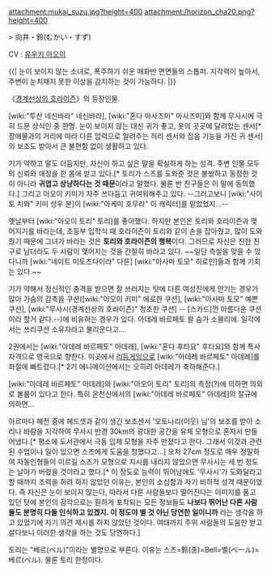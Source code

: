 attachment:mukai_suzu.jpg?height=400 attachment:/horizon_cha20.png?height=400

>{{{+2 '''저기, 나, 괘,괜찮으니까.''' }}}
{{{ }}}
向井・鈴(むかい・すず)

CV : [[유우키 아오이]]

{{|
눈이 보이지 않는 소녀로, 폭주하기 쉬운 매화반 면면들의 스톱퍼. 지각력이 높아서, 주변이 눈치채지 못한 이상을 감지하는 것이 가능하다.
|}}

《[[경계선상의 호라이즌]]》의 등장인물.

[wiki:"투산 네신바라" 네신바라], [wiki:"혼다 마사즈미" 마사즈미]와 함께 무사시에 극히 드문 상식인 중 한명. 눈이 보이지 않는 대신 귀가 좋고, 옷의 곳곳에 달려있는 센서[* 장애물과의 거리에 따라 다른 압력으로 알려주는 허리 센서와 집음 기능을 가진 귀 센서]의 보조도 받아서 큰 불편함 없이 생활하고 있다.

기가 약하고 말도 더듬지만, 자신이 하고 싶은 말을 확실하게 하는 성격. 주변 인물 모두의 신뢰와 애정을 한 몸에 받고 있다.[* 토리가 스즈를 도와준 것은 불쌍하고 동정한 것이 아니라 '''귀엽고 상냥하다는 것 때문'''이라고 말했다. 물론 반 친구들은 이 말에 동의했다.] 그리고 아오이 키미가 자주 쓰다듬고 귀여워해주고 있다. --그러고보니 [wiki:"사이토 치와" 키미 성우 분]이 [wiki:"아케미 호무라" 이 캐릭터]를 맡았었지...--

옛날부터 [wiki:"아오이 토리" 토리]를 좋아했다. 하지만 본인은 토리와 호라이즌과 맺어지기를 바라는데, 초등부 입학식 때 호라이즌이 토리와 같이 손을 잡아줬고, 많이 도와줬기 때문에 그녀가 바라는 것은 '''토리와 호라이즌의 행복'''이다. 그러므로 자신은 친한 친구로 남더라도 두 사람이 맺어지는 것을 간절히 바라고 있다. ~~일단 측실을 맞을 수 있다니까 [wiki:"네이트 미토츠다이라" 다른] [wiki:"아사마 토모" 히로인]들과 함께 기회는 있다.~~

기가 약해서 정신적인 충격을 받으면 잘 쓰러지는 탓에 다른 여성진에게 안기는 경우가 많아 가슴의 감촉을 쿠션([wiki:"아오이 키미" 에로한 쿠션], [wiki:"아사마 토모" 예쁜 쿠션], [wiki:"무사시(경계선상의 호라이즌)" 청초한 쿠션] -- [스카드]껀 아름다운 쿠션이라 할거 같다.--)에 비유하는 경우가 있다. 아데레 바르페토 왈 슴가 소믈리에. 일각에서는 쓰리쿠션 소유자라고 불리운다고...

2권에서는 [wiki:"아데레 바르페토" 아데레], [wiki:"혼다 후타요" 후타요]와 함께 특사자격으로 영국으로 향한다. 이곳에서 [[리듬게임]]으로 [wiki:"아데레 바르페토" 아데레]를 좌절에 빠트렸다.[* 2기 애니메이션에서는 오히려 아데레가 축하해준다.]

[wiki:"아데레 바르페토" 아데레]와 [wiki:"아오이 토리" 토리]의 측정(?)에 의하면 의외로 볼륨이 있다고 한다.
특히 온천신에서의 [wiki:"아데레 바르페토" 아데레]의 절규에 의하면...

아르마다 해전 중에 헤드셋과 같이 생긴 보조센서 '오토나리(이웃) 님'의 보조를 받아 소리나 바람을 지각하여 무사시 반경 30km의 광대한 공간을 유체 모형으로 혼자서 만들어냈다.[* 평소에 도서관에서 극동 입체 모형을 자주 만졌다고 한다. 그래서 이것과 관련된 수업이나 일이 있으면 스즈에게 도움을 청했다고...] 오차 27cm 정도로 매우 정밀하여 자동인형들이 이르길 스즈가 모형으로 지시를 내리지 않았으면 무사시는 세 번 정도는 날아가 버렸을 것이라고 했다.[* 이 정도로 능력이 뛰어남에도 '무사시'가 도와달라고 할 때까지 조력을 하려 하지 않았던 이유는, 본인의 소심함과 자기 비하적 성격 때문이었다. 즉 자신은 눈이 보이지 않는다, 따라서 다른 사람들보다 떨어진다는 이미지를 품고 있던 탓에 본인의 감각으로는 훤하게 포착되는 모든 정보들도 '''나보다 뛰어난 다른 사람들도 분명히 다들 인식하고 있겠지. 이 정도야 별 것 아닌 당연한 일이니까''' 라는 생각을 하고 있었기에 자기 의견 제시를 하지 않았던 것이다. 여태까지 주위 사람들의 도움만 받고 살다보니 이러한 생각을 하는 것도 당연하다.]

토리는 "베르(ベル)"이라는 별명으로 부른다. 이유는 스즈=鈴(종)=Bell=벨(ベール)=베르(ベル). 물론 토리 한정이다. 
